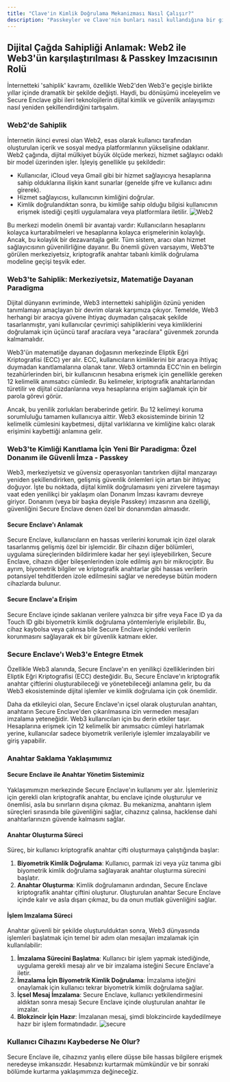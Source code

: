 ```yaml
---
title: "Clave'in Kimlik Doğrulama Mekanizması Nasıl Çalışır?"
description: "Passkeyler ve Clave'nin bunları nasıl kullandığına bir giriş."
---
```




## Dijital Çağda Sahipliği Anlamak: Web2 ile Web3'ün karşılaştırılması & Passkey Imzacısının Rolü

İnternetteki 'sahiplik' kavramı, özellikle Web2'den Web3'e geçişle birlikte yıllar içinde dramatik bir şekilde değişti. Haydi, bu dönüşümü inceleyelim ve Secure Enclave gibi ileri teknolojilerin dijital kimlik ve güvenlik anlayışımızı nasıl yeniden şekillendirdiğini tartışalım.

### Web2'de Sahiplik

İnternetin ikinci evresi olan Web2, esas olarak kullanıcı tarafından oluşturulan içerik ve sosyal medya platformlarının yükselişine odaklanır. Web2 çağında, dijital mülkiyet büyük ölçüde merkezi, hizmet sağlayıcı odaklı bir model üzerinden işler. İşleyiş genellikle şu şekildedir:

- Kullanıcılar, iCloud veya Gmail gibi bir hizmet sağlayıcıya hesaplarına sahip olduklarına ilişkin kanıt sunarlar (genelde şifre ve kullanıcı adını girerek).
- Hizmet sağlayıcısı, kullanıcının kimliğini doğrular.
- Kimlik doğrulandıktan sonra, bu kimliğe sahip olduğu bilgisi kullanıcının erişmek istediği çeşitli uygulamalara veya platformlara iletilir.
![Web2](images/meet1.png)

Bu merkezi modelin önemli bir avantajı vardır: Kullanıcıların hesaplarını kolayca kurtarabilmeleri ve hesaplarına kolayca erişmelerinin kolaylığı. Ancak, bu kolaylık bir dezavantajla gelir. Tüm sistem, aracı olan hizmet sağlayıcısının güvenilirliğine dayanır. Bu önemli güven varsayımı, Web3'te görülen merkeziyetsiz, kriptografik anahtar tabanlı kimlik doğrulama modeline geçişi teşvik eder.

### Web3'te Sahiplik: Merkeziyetsiz, Matematiğe Dayanan Paradigma

Dijital dünyanın evriminde, Web3 internetteki sahipliğin özünü yeniden tanımlamayı amaçlayan bir devrim olarak karşımıza çıkıyor. Temelde, Web3 herhangi bir aracıya güvene ihtiyaç duymadan çalışacak şekilde tasarlanmıştır, yani kullanıcılar çevrimiçi sahipliklerini veya kimliklerini doğrulamak için üçüncü taraf aracılara veya "aracılara" güvenmek zorunda kalmamalıdır.

Web3'ün matematiğe dayanan doğasının merkezinde Eliptik Eğri Kriptografisi (ECC) yer alır. ECC, kullanıcıların kimliklerini bir aracıya ihtiyaç duymadan kanıtlamalarına olanak tanır. Web3 ortamında ECC'nin en belirgin tezahürlerinden biri, bir kullanıcının hesabına erişmek için genellikle gereken 12 kelimelik anımsatıcı cümledir. Bu kelimeler, kriptografik anahtarlarından türetilir ve dijital cüzdanlarına veya hesaplarına erişim sağlamak için bir parola görevi görür.

Ancak, bu yenilik zorlukları beraberinde getirir. Bu 12 kelimeyi koruma sorumluluğu tamamen kullanıcıya aittir. Web3 ekosisteminde birinin 12 kelimelik cümlesini kaybetmesi, dijital varlıklarına ve kimliğine kalıcı olarak erişimini kaybettiği anlamına gelir.

### Web3'te Kimliği Kanıtlama İçin Yeni Bir Paradigma: Özel Donanım ile Güvenli İmza - Passkey

Web3, merkeziyetsiz ve güvensiz operasyonları tanıtırken dijital manzarayı yeniden şekillendirirken, gelişmiş güvenlik önlemleri için artan bir ihtiyaç doğuyor. İşte bu noktada, dijital kimlik doğrulamasını yeni zirvelere taşımayı vaat eden yenilikçi bir yaklaşım olan Donanım İmzası kavramı devreye giriyor. Donanım (veya bir başka deyişle Passkey) imzasının ana özelliği, güvenliğini Secure Enclave denen özel bir donanımdan almasıdır.

#### Secure Enclave'ı Anlamak

Secure Enclave, kullanıcıların en hassas verilerini korumak için özel olarak tasarlanmış gelişmiş özel bir işlemcidir. Bir cihazın diğer bölümleri, uygulama süreçlerinden bildirimlere kadar her şeyi işleyebilirken, Secure Enclave, cihazın diğer bileşenlerinden izole edilmiş ayrı bir mikroçiptir. Bu ayrım, biyometrik bilgiler ve kriptografik anahtarlar gibi hassas verilerin potansiyel tehditlerden izole edilmesini sağlar ve neredeyse bütün modern cihazlarda bulunur. 

#### Secure Enclave'a Erişim

Secure Enclave içinde saklanan verilere yalnızca bir şifre veya Face ID ya da Touch ID gibi biyometrik kimlik doğrulama yöntemleriyle erişilebilir. Bu, cihaz kaybolsa veya çalınsa bile Secure Enclave içindeki verilerin korunmasını sağlayarak ek bir güvenlik katmanı ekler.

### Secure Enclave'ı Web3'e Entegre Etmek

Özellikle Web3 alanında, Secure Enclave'ın en yenilikçi özelliklerinden biri Eliptik Eğri Kriptografisi (ECC) desteğidir. Bu, Secure Enclave'ın kriptografik anahtar çiftlerini oluşturabileceği ve yönetebileceği anlamına gelir, bu da Web3 ekosisteminde dijital işlemler ve kimlik doğrulama için çok önemlidir.

Daha da etkileyici olan, Secure Enclave'ın içsel olarak oluşturulan anahtarı, anahtarın Secure Enclave'den çıkarılmasına izin vermeden mesajları imzalama yeteneğidir. Web3 kullanıcıları için bu derin etkiler taşır. Hesaplarına erişmek için 12 kelimelik bir anımsatıcı cümleyi hatırlamak yerine, kullanıcılar sadece biyometrik verileriyle işlemler imzalayabilir ve giriş yapabilir.

### Anahtar Saklama Yaklaşımımız

#### Secure Enclave ile Anahtar Yönetim Sistemimiz

Yaklaşımımızın merkezinde Secure Enclave'ın kullanımı yer alır. İşlemleriniz için gerekli olan kriptografik anahtar, bu enclave içinde oluşturulur ve önemlisi, asla bu sınırların dışına çıkmaz. Bu mekanizma, anahtarın işlem süreçleri sırasında bile güvenliğini sağlar, cihazınız çalınsa, hacklense dahi anahtarlarınızın güvende kalmasını sağlar.

#### Anahtar Oluşturma Süreci

Süreç, bir kullanıcı kriptografik anahtar çifti oluşturmaya çalıştığında başlar:

1. **Biyometrik Kimlik Doğrulama**: Kullanıcı, parmak izi veya yüz tanıma gibi biyometrik kimlik doğrulama sağlayarak anahtar oluşturma sürecini başlatır.
2. **Anahtar Oluşturma**: Kimlik doğrulamanın ardından, Secure Enclave kriptografik anahtar çiftini oluşturur. Oluşturulan anahtar Secure Enclave içinde kalır ve asla dışarı çıkmaz, bu da onun mutlak güvenliğini sağlar.

#### İşlem Imzalama Süreci

Anahtar güvenli bir şekilde oluşturulduktan sonra, Web3 dünyasında işlemleri başlatmak için temel bir adım olan mesajları imzalamak için kullanılabilir:

1. **İmzalama Sürecini Başlatma**: Kullanıcı bir işlem yapmak istediğinde, uygulama gerekli mesajı alır ve bir imzalama isteğini Secure Enclave'a iletir.
2. **İmzalama İçin Biyometrik Kimlik Doğrulama**: İmzalama isteğini onaylamak için kullanıcı tekrar biyometrik kimlik doğrulama sağlar.
3. **İçsel Mesaj İmzalama**: Secure Enclave, kullanıcı yetkilendirmesini aldıktan sonra mesajı Secure Enclave içinde oluşturulan anahtar ile imzalar.
4. **Blokzincir İçin Hazır**: İmzalanan mesaj, şimdi blokzincirde kaydedilmeye hazır bir işlem formatındadır.
![secure](images/meet2.png)

### Kullanıcı Cihazını Kaybederse Ne Olur?

Secure Enclave ile, cihazınız yanlış ellere düşse bile hassas bilgilere erişmek neredeyse imkansızdır. Hesabınızı kurtarmak mümkündür ve  bir sonraki bölümde kurtarma yaklaşımımıza değineceğiz.
